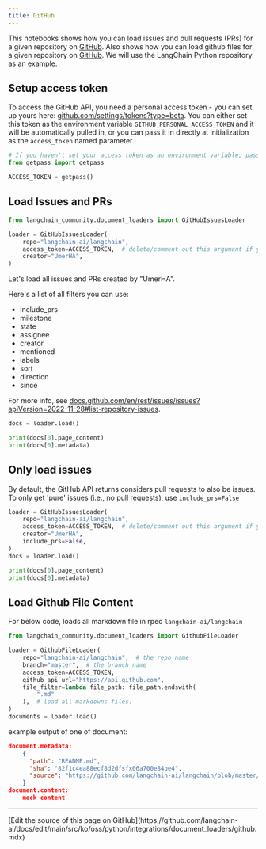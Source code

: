 ```yaml
---
title: GitHub
---
```


This notebooks shows how you can load issues and pull requests (PRs) for a given repository on [GitHub](https://github.com/). Also shows how you can load github files for a given repository on [GitHub](https://github.com/). We will use the LangChain Python repository as an example.

## Setup access token

To access the GitHub API, you need a personal access token - you can set up yours here: [github.com/settings/tokens?type=beta](https://github.com/settings/tokens?type=beta). You can either set this token as the environment variable `GITHUB_PERSONAL_ACCESS_TOKEN` and it will be automatically pulled in, or you can pass it in directly at initialization as the `access_token` named parameter.

```python
# If you haven't set your access token as an environment variable, pass it in here.
from getpass import getpass

ACCESS_TOKEN = getpass()
```

## Load Issues and PRs

```python
from langchain_community.document_loaders import GitHubIssuesLoader
```

```python
loader = GitHubIssuesLoader(
    repo="langchain-ai/langchain",
    access_token=ACCESS_TOKEN,  # delete/comment out this argument if you've set the access token as an env var.
    creator="UmerHA",
)
```

Let's load all issues and PRs created by "UmerHA".

Here's a list of all filters you can use:

- include_prs
- milestone
- state
- assignee
- creator
- mentioned
- labels
- sort
- direction
- since

For more info, see [docs.github.com/en/rest/issues/issues?apiVersion=2022-11-28#list-repository-issues](https://docs.github.com/en/rest/issues/issues?apiVersion=2022-11-28#list-repository-issues).

```python
docs = loader.load()
```

```python
print(docs[0].page_content)
print(docs[0].metadata)
```

## Only load issues

By default, the GitHub API returns considers pull requests to also be issues. To only get 'pure' issues (i.e., no pull requests), use `include_prs=False`

```python
loader = GitHubIssuesLoader(
    repo="langchain-ai/langchain",
    access_token=ACCESS_TOKEN,  # delete/comment out this argument if you've set the access token as an env var.
    creator="UmerHA",
    include_prs=False,
)
docs = loader.load()
```

```python
print(docs[0].page_content)
print(docs[0].metadata)
```

## Load Github File Content

For below code, loads all markdown file in rpeo `langchain-ai/langchain`

```python
from langchain_community.document_loaders import GithubFileLoader
```

```python
loader = GithubFileLoader(
    repo="langchain-ai/langchain",  # the repo name
    branch="master",  # the branch name
    access_token=ACCESS_TOKEN,
    github_api_url="https://api.github.com",
    file_filter=lambda file_path: file_path.endswith(
        ".md"
    ),  # load all markdowns files.
)
documents = loader.load()
```

example output of one of document:

```json
document.metadata:
    {
      "path": "README.md",
      "sha": "82f1c4ea88ecf8d2dfsfx06a700e84be4",
      "source": "https://github.com/langchain-ai/langchain/blob/master/README.md"
    }
document.content:
    mock content
```

---

<Callout icon="pen-to-square" iconType="regular">
  [Edit the source of this page on GitHub](https://github.com/langchain-ai/docs/edit/main/src/ko/oss/python/integrations/document_loaders/github.mdx)
</Callout>
